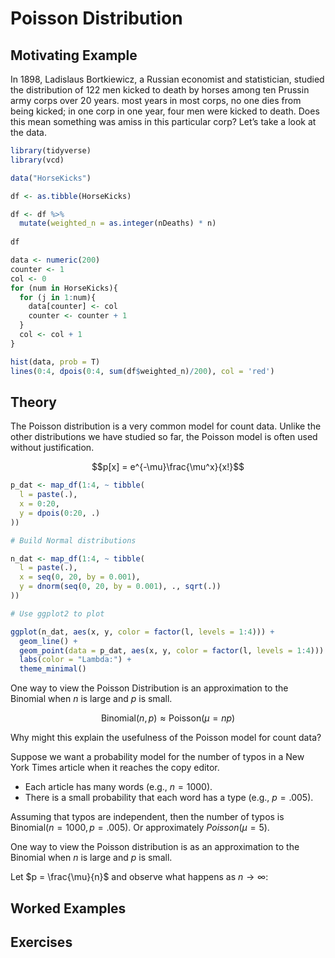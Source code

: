 # Poisson Distribution {#poisson}

## Motivating Example {-}

In 1898, Ladislaus Bortkiewicz, a Russian economist and statistician, studied the distribution of $122$ men kicked to death by horses among ten Prussin army corps over $20$ years.  most years in most corps, no one dies from being kicked; in one corp in one year, four men were kicked to death. Does this mean something was amiss in this particular corp? Let's take a look at the data.


```r
library(tidyverse)
library(vcd)
```

```r
data("HorseKicks")

df <- as.tibble(HorseKicks)

df <- df %>%
  mutate(weighted_n = as.integer(nDeaths) * n) 
  
df
```


```r
data <- numeric(200)
counter <- 1
col <- 0
for (num in HorseKicks){
  for (j in 1:num){
    data[counter] <- col
    counter <- counter + 1
  } 
  col <- col + 1
}

hist(data, prob = T)
lines(0:4, dpois(0:4, sum(df$weighted_n)/200), col = 'red')

```

## Theory {-}

The Poisson distribution is a very common model for count data. Unlike the other distributions we have studied so far, the Poisson model is often used without justification. 

$$p[x] = e^{-\mu}\frac{\mu^x}{x!}$$

```r
p_dat <- map_df(1:4, ~ tibble(
  l = paste(.),
  x = 0:20,
  y = dpois(0:20, .)
))

# Build Normal distributions

n_dat <- map_df(1:4, ~ tibble(
  l = paste(.),
  x = seq(0, 20, by = 0.001),
  y = dnorm(seq(0, 20, by = 0.001), ., sqrt(.))
))

# Use ggplot2 to plot

ggplot(n_dat, aes(x, y, color = factor(l, levels = 1:4))) +
  geom_line() +
  geom_point(data = p_dat, aes(x, y, color = factor(l, levels = 1:4))) +
  labs(color = "Lambda:") +
  theme_minimal()

```

One way to view the Poisson Distribution is an approximation to the Binomial when $n$ is large and $p$ is small. 

$$\text{Binomial}(n,p) \approx \text{Poisson}(\mu = np)$$

Why might this explain the usefulness of the Poisson model for count data?

Suppose we want a probability model for the number of typos in a New York Times article when it reaches the copy editor. 

- Each article has many words (e.g., $n = 1000$).
- There is a small probability that each word has a type (e.g., $p = .005$).

Assuming that typos are independent, then the number of typos is $\text{Binomial}(n = 1000, p = .005)$. Or approximately $Poisson(\mu = 5)$. 

One way to view the Poisson distribution is as an approximation to the Binomial when $n$ is large and $p$ is small.

Let $p = \frac{\mu}{n}$ and observe what happens as $n \to \infty$:

\begin{align*}
  p[x] &= \binom{n}{x} p^x (1-p)^{n-x} \\
  &= \binom{n}{x} (\frac{\mu}{n})^x (1 - \frac{\mu}{n})^{n-x} \\
  &= \frac{n!}{x!(n-x)!n^x}\mu^x(1 - \frac{\mu}{n})^{n-x} \\
  &= \frac{1}{x!} \mu^x e^{-\mu}
\end{align*}


## Worked Examples {-}

## Exercises {-}
